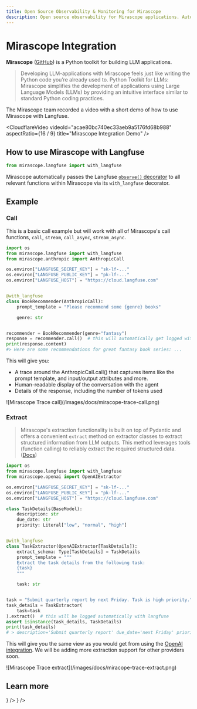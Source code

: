 ```yaml
---
title: Open Source Observability & Monitoring for Mirascope
description: Open source observability for Mirascope applications. Automatically capture detailed traces of how users interact with your application.
---
```


# Mirascope Integration

**Mirascope** ([GitHub](https://github.com/mirascope/mirascope)) is a Python toolkit for building LLM applications.

> Developing LLM-applications with Mirascope feels just like writing the Python code you’re already used to.
> Python Toolkit for LLMs: Mirascope simplifies the development of applications using Large Language Models (LLMs) by providing an intuitive interface similar to standard Python coding practices.

The Mirascope team recorded a video with a short demo of how to use Mirascope with Langfuse.

<CloudflareVideo
  videoId="acae80bc740ec33aeb9a5176fd68b988"
  aspectRatio={16 / 9}
  title="Mirascope Integration Demo"
/>

## How to use Mirascope with Langfuse

```python
from mirascope.langfuse import with_langfuse
```

Mirascope automatically passes the Langfuse [`observe()` decorator](/docs/sdk/python/decorators) to all relevant functions within Mirascope via its `with_langfuse` decorator.

## Example

### Call

This is a basic call example but will work with all of Mirascope's call functions, `call`, `stream`, `call_async`, `stream_async`.

```python /@with_langfuse/ /from mirascope.langfuse import with_langfuse/
import os
from mirascope.langfuse import with_langfuse
from mirascope.anthropic import AnthropicCall

os.environ["LANGFUSE_SECRET_KEY"] = "sk-lf-..."
os.environ["LANGFUSE_PUBLIC_KEY"] = "pk-lf-..."
os.environ["LANGFUSE_HOST"] = "https://cloud.langfuse.com"


@with_langfuse
class BookRecommender(AnthropicCall):
    prompt_template = "Please recommend some {genre} books"

    genre: str


recommender = BookRecommender(genre="fantasy")
response = recommender.call()  # this will automatically get logged with langfuse
print(response.content)
#> Here are some recommendations for great fantasy book series: ...
```

This will give you:

- A trace around the AnthropicCall.call() that captures items like the prompt template, and input/output attributes and more.
- Human-readable display of the conversation with the agent
- Details of the response, including the number of tokens used

<Frame border fullWidth>
  ![Mirascope Trace call](/images/docs/miracope-trace-call.png)
</Frame>

### Extract

> Mirascope's extraction functionality is built on top of Pydantic and offers a convenient `extract` method on extractor classes to extract structured information from LLM outputs. This method leverages tools (function calling) to reliably extract the required structured data. ([Docs](https://docs.mirascope.io/0.12/concepts/extracting_structured_information_using_llms/))

```python /@with_langfuse/ /from mirascope.langfuse import with_langfuse/
import os
from mirascope.langfuse import with_langfuse
from mirascope.openai import OpenAIExtractor

os.environ["LANGFUSE_SECRET_KEY"] = "sk-lf-..."
os.environ["LANGFUSE_PUBLIC_KEY"] = "pk-lf-..."
os.environ["LANGFUSE_HOST"] = "https://cloud.langfuse.com"

class TaskDetails(BaseModel):
    description: str
    due_date: str
    priority: Literal["low", "normal", "high"]


@with_langfuse
class TaskExtractor(OpenAIExtractor[TaskDetails]):
    extract_schema: Type[TaskDetails] = TaskDetails
    prompt_template = """
    Extract the task details from the following task:
    {task}
    """

    task: str


task = "Submit quarterly report by next Friday. Task is high priority."
task_details = TaskExtractor(
    task=task
).extract()  # this will be logged automatically with langfuse
assert isinstance(task_details, TaskDetails)
print(task_details)
# > description='Submit quarterly report' due_date='next Friday' priority='high'
```

This will give you the same view as you would get from using the [OpenAI integration](/docs/integrations/openai). We will be adding more extraction support for other providers soon.

<Frame border fullWidth>
  ![Mirascope Trace extract](/images/docs/miracope-trace-extract.png)
</Frame>

## Learn more


<Cards num={3}>
  <Card
    title="Notebook with examples"
    href="/docs/integrations/mirascope/example-python"
    icon={<FileCode />}
  />
  <Card
    title="Mirascope Docs"
    href="https://docs.mirascope.io/"
    icon={<BookOpen />}
  />
</Cards>
